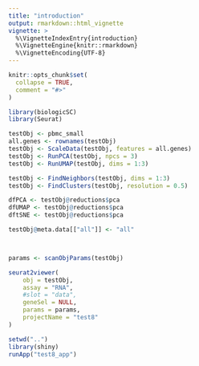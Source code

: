 ```yaml
---
title: "introduction"
output: rmarkdown::html_vignette
vignette: >
  %\VignetteIndexEntry{introduction}
  %\VignetteEngine{knitr::rmarkdown}
  %\VignetteEncoding{UTF-8}
---
```


```r
knitr::opts_chunk$set(
  collapse = TRUE,
  comment = "#>"
)
```

```r
library(biologicSC)
library(Seurat)

testObj <- pbmc_small
all.genes <- rownames(testObj)
testObj <- ScaleData(testObj, features = all.genes)
testObj <- RunPCA(testObj, npcs = 3)
testObj <- RunUMAP(testObj, dims = 1:3)

testObj <- FindNeighbors(testObj, dims = 1:3)
testObj <- FindClusters(testObj, resolution = 0.5)

dfPCA <- testObj@reductions$pca
dfUMAP <- testObj@reductions$pca
dftSNE <- testObj@reductions$pca

testObj@meta.data[["all"]] <- "all"



params <- scanObjParams(testObj)

seurat2viewer(
    obj = testObj,
    assay = "RNA",
    #slot = "data",
    geneSel = NULL,
    params = params,
    projectName = "test8"
) 

setwd("..")
library(shiny)
runApp("test8_app")

```

